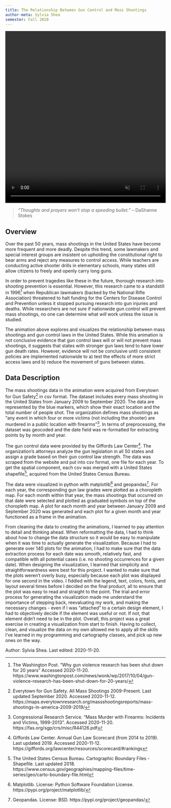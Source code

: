```yaml
---
title: The Relationship Between Gun Control and Mass Shootings
author-meta: Sylvia Shea
semester: Fall 2020
---
```


<!-- VIDEO ON LOOP: see styles.css for formatting -->
<div class="video-wrapper">
<style>
video {
  max-width: 100%;
  max-height: 100%;
}
</style>
  <video width=960 height=540 controls preload="true" autoplay loop muted>
    <source src="https://drdavis.space/teaching/ds/sdd/media/2020/11/gun_laws_shooting_final.mp4" type="video/mp4" >
  </video>
</div>

> *"Thoughts and prayers won't stop a speeding bullet."* -- DaShanne Stokes

## Overview
Over the past 50 years, mass shootings in the United States have become more frequent and more deadly.
Despite this trend, some lawmakers and special interest groups are insistent on upholding the constitutional right to bear arms and reject any measures to control access.
While teachers are conducting active shooter drills in elementary schools, many states still allow citizens to freely and openly carry long guns. 

In order to prevent tragedies like these in the future, thorough research into shooting prevention is essential.
However, this research came to a standstill in 1996[^washingtonpost] when Republican lawmakers (backed by the National Rifle Association) threatened to halt funding for the Centers for Disease Control and Prevention unless it stopped pursuing research into gun injuries and deaths.
While researchers are not sure if nationwide gun control will prevent mass shootings, no one can determine what *will* work unless the issue is studied.

The animation above explores and visualizes the relationship between mass shootings and gun control laws in the United States.
While this animation is not conclusive evidence that gun control laws will or will not prevent mass shootings, it suggests that states with stronger gun laws tend to have lower gun death rates.
However, evidence will not be conclusive until consistent policies are implemented nationwide to a) test the effects of more strict access laws and b) reduce the movement of guns between states. 

## Data Description
The mass shootings data in the animation were acquired from Everytown for Gun Safety[^everytown] in csv format.
The dataset includes every mass shooting in the United States from January 2009 to September 2020.
The data are represented by the blue markers, which show their exact location and the total number of people shot.
The organization defines mass shootings as "any event in which four or more victims (not including the shooter) are murdered in a public location with firearms"[^congress].
In terms of preprocessing, the dataset was geocoded and the date field was re-formatted for extracting points by by month and year.

The gun control data were provided by the Giffords Law Center[^giffords].
The organization's attorneys analyze the gun legislation in all 50 states and assign a grade based on their gun control law strength.
The data was scraped from the website and put into csv format, one file for each year.
To get the spatial component, each csv was merged with a United States shapefile[^shp], acquired from the United States Census Bureau.

The data were visualized in python with matplotlib[^mpl] and geopandas[^gpd].
For each year, the corresponding gun law grades were plotted as a choropleth map.
For each month within that year, the mass shootings that occurred on that date were selected and plotted as graduated symbols on top of the choropleth map.
A plot for each month and year between January 2009 and September 2020 was generated and each plot for a given month and year functioned as a frame in the animation.

From cleaning the data to creating the animations, I learned to pay attention to detail and thinking ahead.
When reformatting the data, I had to think about how to change the data structure so it would be easy to manipulate when it was time to actually generate the visualization.
Because I had to generate over 140 plots for the animation, I had to make sure that the data extraction process for each date was smooth, relatively fast, and compatible with all potential cases (i.e. no shooting occurrences for a given date).
When designing the visualization, I learned that simplicity and straightforwardness were best for this project.
I wanted to make sure that the plots weren't overly busy, especially because each plot was displayed for one second in the video.
I fiddled with the legend, text, colors, fonts, and layout several times before I decided on the final product, all to ensure that the plot was easy to read and straight to the point.
The trial and error process for generating the visualization made me understand the importance of stepping back, reevaluating my work, and making the necessary changes - even if I was "attached" to a certain design element, I had to objectively decide if the element was useful or not.
If not, that element didn't need to be in the plot.
Overall, this project was a great exercise in creating a visualization from start to finish.
Having to collect, clean, and visualize the data on my own allowed me to apply all the skills I've learned in my programming and cartography classes, and pick up new ones on the way.

<div class="credit-line">
Author: Sylvia Shea.
Last edited: 2020-11-20.
</div>

[^washingtonpost]: The Washington Post. "Why gun violence research has been shut down for 20 years" Accessed 2020-11-20. https://www.washingtonpost.com/news/wonk/wp/2017/10/04/gun-violence-research-has-been-shut-down-for-20-years/
[^everytown]: Everytown for Gun Safety. All Mass Shootings 2009-Present. Last updated September 2020. Accessed 2020-11-12. https://maps.everytownresearch.org/massshootingsreports/mass-shootings-in-america-2009-2019/
[^congress]: Congressional Research Service. "Mass Murder with Firearms: Incidents and Victims, 1999-2013". Accessed 2020-11-20. https://fas.org/sgp/crs/misc/R44126.pdf
[^giffords]: Giffords Law Center. Annual Gun Law Scorecard (from 2014 to 2019). Last updated 2019. Accessed 2020-11-12. https://giffords.org/lawcenter/resources/scorecard/#rankings
[^shp]: The United States Census Bureau. Cartographic Boundary Files - Shapefile. Last updated 2018. https://www.census.gov/geographies/mapping-files/time-series/geo/carto-boundary-file.html
[^mpl]: Matplotlib. License: Python Software Foundation License. https://pypi.org/project/matplotlib/
[^gpd]: Geopandas. License: BSD. https://pypi.org/project/geopandas/